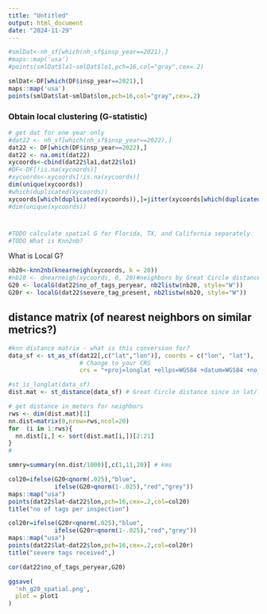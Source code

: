 ```yaml
---
title: "Untitled"
output: html_document
date: "2024-11-29"
---
```

```r
#smlDat<-nh_sf[which(nh_sf$insp_year==2021),]
#maps::map('usa')
#points(smlDat$la1~smlDat$lo1,pch=16,col="gray",cex=.2)
```

```r
smlDat<-DF[which(DF$insp_year==2021),]
maps::map('usa')
points(smlDat$lat~smlDat$lon,pch=16,col="gray",cex=.2)
```

### Obtain local clustering (G-statistic)

```r
# get dat for one year only
#dat22 <- nh_sf[which(nh_sf$insp_year==2022),]
dat22 <- DF[which(DF$insp_year==2022),]
dat22 <- na.omit(dat22) 
xycoords<-cbind(dat22$la1,dat22$lo1)
#DF<-DF[!is.na(xycoords)]
#xycoords<-xycoords[!is.na(xycoords)]
dim(unique(xycoords))
#which(duplicated(xycoords))
xycoords[which(duplicated(xycoords)),]=jitter(xycoords[which(duplicated(xycoords)),])
#dim(unique(xycoords))
```

#  

```r
#TODO calculate spatial G for Florida, TX, and California separately.  
#TODO What is Knn2nb?
```

What is Local G?


```r
nb20<-knn2nb(knearneigh(xycoords, k = 20))
#nb20 <- dnearneigh(xycoords, 0, 20)#neighbors by Great Circle distance in kilometers
G20 <- localG(dat22$no_of_tags_peryear, nb2listw(nb20, style="W"))
G20r <- localG(dat22$severe_tag_present, nb2listw(nb20, style="W"))

```

## distance matrix (of nearest neighbors on similar metrics?)

```r
#knn distance matrix - what is this conversion for?
data_sf <- st_as_sf(dat22[,c("lat","lon")], coords = c("lon", "lat"),
                    # Change to your CRS
                    crs = "+proj=longlat +ellps=WGS84 +datum=WGS84 +no_defs")
```

```r
#st_is_longlat(data_sf)
dist.mat <- st_distance(data_sf) # Great Circle distance since in lat/lon

```

```r
# get distance in meters for neighbors
rws <- dim(dist.mat)[1]
nn.dist=matrix(0,nrow=rws,ncol=20)
for  (i in 1:rws){
  nn.dist[i,] <- sort(dist.mat[i,])[2:21]
}
#
```

```r
smmry=summary(nn.dist/1000)[,c(1,11,20)] # kms
```

```r
col20=ifelse(G20<qnorm(.025),"blue",
             ifelse(G20>qnorm(1-.025),"red","grey"))
maps::map("usa")
points(dat22$lat~dat22$lon,pch=16,cex=.2,col=col20)
title("no of tags per inspection")
```

```r
col20r=ifelse(G20r<qnorm(.025),"blue",
             ifelse(G20r>qnorm(1-.025),"red","grey"))
maps::map("usa")
points(dat22$lat~dat22$lon,pch=16,cex=.2,col=col20r)
title("severe tags received",)
```

```r
cor(dat22$no_of_tags_peryear,G20)
```

```r
ggsave(
  'nh_g20_spatial.png',
  plot = plot1
)
```


